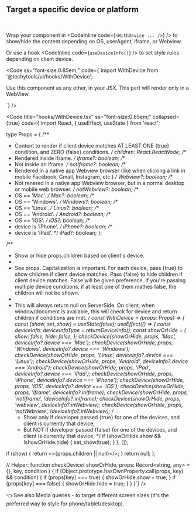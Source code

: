 
<Meta title="Get started/Styling/Devices" />

<ThemeProvider>
  <Wrapper>

<h2>Target a specific device or platform</h2>
<br />

Wrap your component in <CodeInline code={`<WithDevice ... />`} /> to show/hide the content depending on OS, userAgent, iframe, or Webview.

Or use a hook <CodeInline code={`useDeviceInfo()`} /> to set style rules depending on client device.

<Code ss="font-size:0.85em;" code={`import WithDevice from '@techytools/ui/hooks/WithDevice';  
<p> 
    Use this component as any other, in your JSX. 
    <WithDevice webview>
      This part will render only in a WebView.
    </WithDevice>
</p>`} />

<Code title="hooks/WithDevice.tsx" ss="font-size:0.85em;" collapsed={true} code={`import React, { useEffect, useState } from 'react';
  
type Props = {
  /**
   * Content to render if client device matches AT LEAST ONE {true} condition, and ZERO {false} conditions.
   */
  children: React.ReactNode;
  /**
   * Rendered inside iframe.
   */
  iframe?: boolean;
  /**
   * Not inside an iframe.
   */
  notIframe?: boolean;
  /**
   * Rendered in a native app Webview browser (like when clicking a link in mobile Facebook, Gmail, Instagram, etc.)
   */
  Webview?: boolean;
  /**
   * Not renered in a native app Webview browser, but in a normal desktop or mobile web browser.
   */
  notWebview?: boolean;
  /**
   * OS == 'Mac'.
   */
  Mac?: boolean;
  /**
   * OS == 'Windows'.
   */
  Windows?: boolean;
  /**
   * OS == 'Linux'.
   */
  Linux?: boolean;
  /**
   * OS == 'Android'.
   */
  Android?: boolean;
  /**
   * OS == 'iOS'.
   */
  iOS?: boolean;
  /**
   * device is 'iPhone'.
   */
  iPhone?: boolean;
  /**
   * device is 'iPad'.
   */
  iPad?: boolean;
};
  
/**
 * Show or hide props.children based on client's device.
 *
 * See props. Capitalization is important. For each device, pass {true} to show children if client device matches. Pass {false} to hide children if client device matches. False will be given preference. If you're passing multiple device conditions, if at least one of them mathes false, the children will not be shown.
 *
 * This will always return null on ServerSide. On client, when window/document is available, this will check for device and return children if conditions are met.
 */
const WithDevice = (props: Props) => {
  const [show, set_show] = useState(false);
  useEffect(() => {
    const deviceInfo: deviceInfoType = returnDeviceInfo();
    const showOrHide = {
      show: false,
      hide: false,
    };
    checkDevice(showOrHide, props, 'Mac', deviceInfo?.device === 'Mac');
    checkDevice(showOrHide, props, 'Windows', deviceInfo?.device === 'Windows');
    checkDevice(showOrHide, props, 'Linux', deviceInfo?.device === 'Linux');
    checkDevice(showOrHide, props, 'Android', deviceInfo?.device === 'Android');
    checkDevice(showOrHide, props, 'iPad', deviceInfo?.device === 'iPad');
    checkDevice(showOrHide, props, 'iPhone', deviceInfo?.device === 'iPhone');
    checkDevice(showOrHide, props, 'iOS', deviceInfo?.device === 'iOS');
    checkDevice(showOrHide, props, 'iframe', deviceInfo?.inIframe);
    checkDevice(showOrHide, props, 'notIframe', !deviceInfo?.inIframe);
    checkDevice(showOrHide, props, 'webview', deviceInfo?.inWebview);
    checkDevice(showOrHide, props, 'notWebview', !deviceInfo?.inWebview);
    /*
     * Show only if developer passed {true} for one of the devices, and client is currently that device,
     * But NOT if developer passed {false} for one of the devices, and client is currently that device,
     */
    if (showOrHide.show && !showOrHide.hide) {
      set_show(true);
    }
  }, []);
  
  if (show) {
    return <>{props.children || null}</>;
  }
  return null;
};
  
// Helper:
function checkDevice(
  showOrHide,
  props: Record<string, any> = {},
  key,
  condition
) {
  if (Object.prototype.hasOwnProperty.call(props, key) && condition) {
    if (props[key] === true) {
      showOrHide.show = true;
    }
    if (props[key] === false) {
      showOrHide.hide = true;
    }
  }
}`} />

👈 See also Media queries - to target different screen sizes (it's the preferred way to style for phone/tablet/desktop).

  </Wrapper>
</ThemeProvider>
